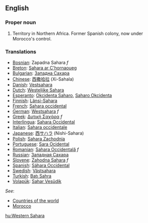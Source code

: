 {{wikipedia}}
==English==
===Proper noun===

# Territory in Northern Africa. Former Spanish colony, now under Morocco's control.
===Translations===
*[[Bosnian]]: Zapadna Sahara ''f''
*[[Breton]]: [[Sahara ar C'hornaoueg]]
*[[Bulgarian]]: [[Западна Сахара]]
*[[Chinese]]: [[西撒哈拉]] (Xi-Sahala)
*[[Danish]]: [[Vestsahara]]
*[[Dutch]]: [[Westelijke Sahara]]
*[[Esperanto]]: [[Okcidenta Saharo]], [[Saharo Okcidenta]]
*[[Finnish]]: [[Länsi-Sahara]]
*[[French]]: [[Sahara occidental]]
*[[German]]: [[Westsahara]] ''f''
*[[Greek]]: [[Δυτική Σαχάρα]] ''f''
*[[Interlingua]]: [[Sahara Occidental]]
*[[Italian]]: [[Sahara occidentale]]
*[[Japanese]]: [[西サハラ]] (Nishi-Sahara)
*[[Polish]]: [[Sahara Zachodnia]]
*[[Portuguese]]: [[Sara Ocidental]]
*[[Romanian]]: [[Sahara Occidentală]] ''f''
*[[Russian]]: [[Западная Сахара]]
*[[Slovene]]: [[Zahodna Sahara]] ''f''
*[[Spanish]]: [[Sáhara Occidental]]
*[[Swedish]]: [[Västsahara]]
*[[Turkish]]: [[Batı Sahra]]
*[[Volapük]]: [[Sahar Vesüdik]]

''See'': 
*[[Countries of the world]]
*[[Morocco]]

[[hu:Western Sahara]]